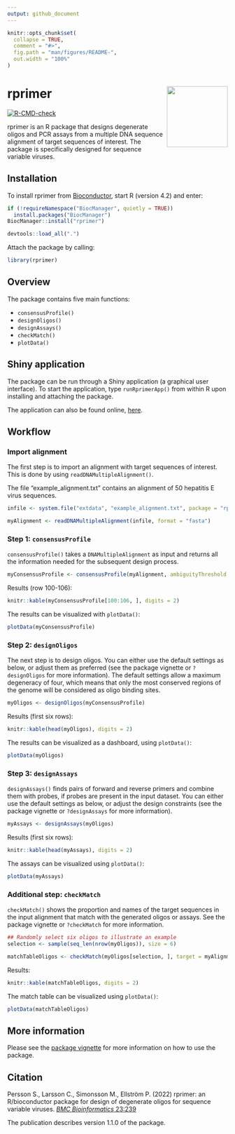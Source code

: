 ```yaml
---
output: github_document
---
```


<!-- README.md is generated from README.Rmd. Please edit that file -->

```r
knitr::opts_chunk$set(
  collapse = TRUE,
  comment = "#>",
  fig.path = "man/figures/README-",
  out.width = "100%"
)
```

# rprimer <img src='man/figures/rprimer.png' align="right" height="139" />

<!-- badges: start -->
[![R-CMD-check](https://github.com/sofpn/rprimer/workflows/R-CMD-check/badge.svg)](https://github.com/sofpn/rprimer/actions)
<!-- badges: end -->

rprimer is an R package that designs degenerate oligos and PCR assays from a multiple DNA sequence alignment of target sequences of interest. The package is specifically designed for sequence variable viruses. 

## Installation

To install rprimer from [Bioconductor](https://bioconductor.org/packages/devel/bioc/html/rprimer.html), start R (version 4.2) and enter: 

  ``` r
if (!requireNamespace("BiocManager", quietly = TRUE))
    install.packages("BiocManager")
BiocManager::install("rprimer")
```

``` r
devtools::load_all(".")
```

Attach the package by calling: 

```r
library(rprimer)
```

## Overview 

The package contains five main functions: 

* `consensusProfile()`
* `designOligos()` 
* `designAssays()`
* `checkMatch()`
* `plotData()`

## Shiny application

The package can be run through a Shiny application (a graphical user interface). To start the application, type `runRprimerApp()` from within R upon installing and attaching the package.

The application can also be found online, [here](https://sofpn.shinyapps.io/rprimer).

## Workflow 

### Import alignment

The first step is to import an alignment with target sequences of interest. This is done by using `readDNAMultipleAlignment()`.

The file "example_alignment.txt" contains an alignment of 50 hepatitis E virus sequences. 

```r
infile <- system.file("extdata", "example_alignment.txt", package = "rprimer")

myAlignment <- readDNAMultipleAlignment(infile, format = "fasta")
```

### Step 1: `consensusProfile` 

`consensusProfile()` takes a `DNAMultipleAlignment` as input and returns all the information needed for the subsequent design process.

```r
myConsensusProfile <- consensusProfile(myAlignment, ambiguityThreshold = 0.05)
```

Results (row 100-106):

```r
knitr::kable(myConsensusProfile[100:106, ], digits = 2)
```

The results can be visualized with `plotData()`:

```r
plotData(myConsensusProfile)
```

### Step 2: `designOligos`

The next step is to design oligos. You can either use the default settings as below, or adjust them as preferred (see the package vignette or `?designOligos` for more information). The default settings allow a maximum degeneracy of four, which means that only the most conserved regions of the genome will be considered as oligo binding sites. 

``` r
myOligos <- designOligos(myConsensusProfile)
```

Results (first six rows): 

```r
knitr::kable(head(myOligos), digits = 2)
```

The results can be visualized as a dashboard, using `plotData()`: 

```r
plotData(myOligos)
```

### Step 3: `designAssays`

`designAssays()` finds pairs of forward and reverse primers and combine them with probes, if probes are present in the input dataset. You can either use the default settings as below, or adjust the design constraints (see the package vignette or `?designAssays` for more information).

```r
myAssays <- designAssays(myOligos)
```

Results (first six rows):

```r
knitr::kable(head(myAssays), digits = 2)
```

The assays can be visualized using `plotData()`: 

```r
plotData(myAssays)
```

### Additional step: `checkMatch` 

`checkMatch()` shows the proportion and names of the target sequences in the input alignment that match with the generated oligos or assays. See the package vignette or `?checkMatch` for more information. 

```r
## Randomly select six oligos to illustrate an example 
selection <- sample(seq_len(nrow(myOligos)), size = 6)

matchTableOligos <- checkMatch(myOligos[selection, ], target = myAlignment)
```

Results:

```r
knitr::kable(matchTableOligos, digits = 2)
```

The match table can be visualized using `plotData()`: 

```r
plotData(matchTableOligos)
```

## More information

Please see the [package vignette](https://bioconductor.org/packages/devel/bioc/vignettes/rprimer/inst/doc/getting-started-with-rprimer.html) for more information on how to use the package. 

## Citation

Persson S., Larsson C., Simonsson M., Ellström P. (2022) rprimer: an R/bioconductor package for design of degenerate oligos for sequence variable viruses. [*BMC Bioinformatics* 23:239](https://bmcbioinformatics.biomedcentral.com/articles/10.1186/s12859-022-04781-0)

The publication describes version 1.1.0 of the package. 
